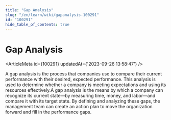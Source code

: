 ```yaml
---
title: "Gap Analysis"
slug: "/en/learn/wiki/gapanalysis-100291"
id: "100291"
hide_table_of_contents: true
---
```



# Gap Analysis

<ArticleMeta id={100291} updatedAt={'2023-09-26 13:58:47'} />
<div className='border-solid border-b border-t-0 my-4 border-[var(--ifm-color-gray-300)]' />

A gap analysis is the process that companies use to compare their current performance with their desired, expected performance. This analysis is used to determine whether a company is meeting expectations and using its resources effectively.A gap analysis is the means by which a company can recognize its current state—by measuring time, money, and labor—and compare it with its target state. By defining and analyzing these gaps, the management team can create an action plan to move the organization forward and fill in the performance gaps.
